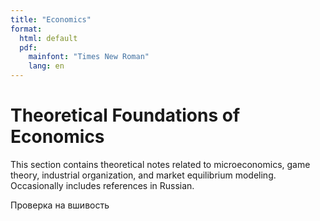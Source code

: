 ```yaml
---
title: "Economics"
format:
  html: default
  pdf:
    mainfont: "Times New Roman"
    lang: en
---
```


# Theoretical Foundations of Economics

This section contains theoretical notes related to microeconomics, game theory, industrial organization, and market equilibrium modeling. Occasionally includes references in Russian.


Проверка на вшивость